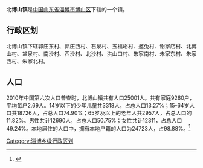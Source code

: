 '''北博山镇'''是[[中华人民共和国|中国]][[山东省|山东省]][[淄博市|淄博市]][[博山区|博山区]]下辖的一个镇。

== 行政区划 ==

北博山镇下辖郭庄东村、郭庄西村、石泉村、五福峪村、邀兔村、谢家店村、北博山村、盆泉村、南沙村、西沙村、北沙村、洪山口村、朱家南村、朱家东村、朱家西村、朱家北村。
== 人口 ==

2010年中国第六次人口普查时，北博山镇共有人口25001人。共有家庭9260户，平均每户2.69人。14岁以下的少年儿童共3318人，占总人口13.27%；15-64岁人口共18726人，占总人口74.90%；65岁及以上的老年人共2957人，占总人口的11.82%。男性共计12690人，占总人口50.75%；女性共计12311，占总人口49.24%。本地居住的人口中，拥有本地户籍的人口为24723人，占98.88%。<ref name="人口普查2010">{{cite web| url =http://www.yearbookchina.com/navipage-n2013030152000017.html| title =《中国2010年人口普查分乡、镇、街道资料》| author =中国国务院人口普查办公室、中国国家统计局人口就业统计司等| year =2010| website =统计年鉴分享平台| page =表15 山东省乡、镇、街道人口| format =收费| access-date =2018-07-19| archive-url =https://web.archive.org/web/20180719084356/http://www.yearbookchina.com/navipage-n2013030152000017.html| archive-date =2018-07-19| dead-url =yes}}</ref>

{{山东小作品}}

{{博山区行政区划}}

[[Category:淄博乡级行政区划|Category:淄博乡级行政区划]]